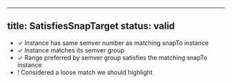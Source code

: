 
---
title: SatisfiesSnapTarget
status: valid
---

- ✓ Instance has same semver number as matching snapTo instance
- ✓ Instance matches its semver group
- ✓ Range preferred by semver group satisfies the matching snapTo instance
- ! Considered a loose match we should highlight

